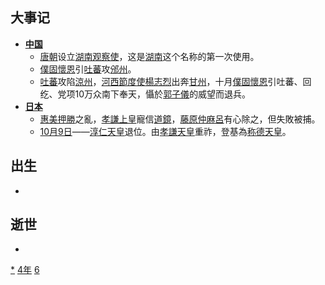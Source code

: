{{yearTOC|764|唐'''[[廣德_(唐代宗)|廣德]]二年'''；南诏'''[[赞普钟|赞普钟]]十三年'''；日本'''[[天平宝字|天平宝字]]八年'''；渤海国'''[[大興_(大欽茂)|大興]]二十七年'''}}

== 大事记 ==
* '''[[中国|中国]]'''
**[[唐朝|唐朝]]设立[[湖南观察使|湖南观察使]]，这是[[湖南|湖南]]这个名称的第一次使用。
**[[僕固懷恩|僕固懷恩]]引[[吐蕃|吐蕃]]攻[[邠州|邠州]]。
**[[吐蕃|吐蕃]]攻陷[[涼州|涼州]]，[[河西節度使|河西節度使]][[楊志烈|楊志烈]]出奔[[甘州|甘州]]，十月[[僕固懷恩|僕固懷恩]]引吐蕃、回纥、党项10万众南下奉天，懾於[[郭子儀|郭子儀]]的威望而退兵。
* '''[[日本|日本]]'''
**[[惠美押勝|惠美押勝]]之亂，[[孝謙上皇|孝謙上皇]]寵信[[道鏡|道鏡]]，[[藤原仲麻呂|藤原仲麻呂]]有心除之，但失敗被捕。
**[[10月9日|10月9日]]——[[淳仁天皇|淳仁天皇]]退位。由[[孝謙天皇|孝謙天皇]]重祚，登基為[[称德天皇|称德天皇]]。

== 出生 ==
*

== 逝世 ==
{{Wikisource year mention}}
*

[[Category:764年|*]]
[[Category:760年代|4年]]
[[Category:8世纪各年|6]]